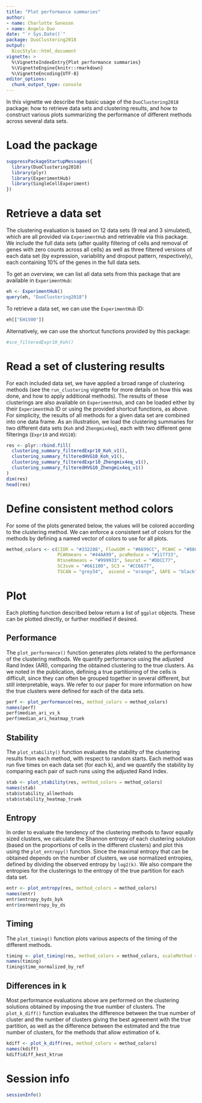 ```yaml
---
title: "Plot performance summaries"
author: 
- name: Charlotte Soneson
- name: Angelo Duo
date: "`r Sys.Date()`"
package: DuoClustering2018
output:
  BiocStyle::html_document
vignette: >
  %\VignetteIndexEntry{Plot performance summaries}
  %\VignetteEngine{knitr::rmarkdown}
  %\VignetteEncoding{UTF-8}
editor_options: 
  chunk_output_type: console
---
```


In this vignette we describe the basic usage of the `DuoClustering2018` package:
how to retrieve data sets and clustering results, and how to construct various
plots summarizing the performance of different methods across several data sets.

# Load the package

```r
suppressPackageStartupMessages({
  library(DuoClustering2018)
  library(plyr)
  library(ExperimentHub)
  library(SingleCellExperiment)
})
```

# Retrieve a data set

The clustering evaluation is based on 12 data sets (9 real and 3 simulated),
which are all provided via `ExperimentHub` and retrievable via this package. We
include the full data sets (after quality filtering of cells and removal of
genes with zero counts across all cells) as well as three filtered versions of
each data set (by expression, variability and dropout pattern, respectively),
each containing 10% of the genes in the full data sets.

To get an overview, we can list all data sets from this package that are
available in `ExperimentHub`:

```r
eh <- ExperimentHub()
query(eh, "DuoClustering2018")
```

To retrieve a data set, we can use the `ExperimentHub` ID:

```r
eh[["EH1500"]]
```

Alternatively, we can use the shortcut functions provided by this package:

```r
#sce_filteredExpr10_Koh()
```

# Read a set of clustering results

For each included data set, we have applied a broad range of clustering methods
(see the `run_clustering` vignette for more details on how this was done, and
how to apply additional methods). The results of these clusterings are also
available on `ExperimentHub`, and can be loaded either by their `ExperimentHub`
ID or using the provided shortcut functions, as above. For simplicity, the
results of all methods for a given data set are combined into one data frame. As
an illustration, we load the clustering summaries for two different data sets
(`Koh` and `Zhengmix4eq`), each with two different gene filterings (`Expr10` and
`HVG10`):

```r
res <- plyr::rbind.fill(
  clustering_summary_filteredExpr10_Koh_v1(),
  clustering_summary_filteredHVG10_Koh_v1(),
  clustering_summary_filteredExpr10_Zhengmix4eq_v1(),
  clustering_summary_filteredHVG10_Zhengmix4eq_v1()
)
dim(res)
head(res)
```

# Define consistent method colors

For some of the plots generated below, the values will be colored according to
the clustering method. We can enforce a consistent set of colors for the methods
by defining a named vector of colors to use for all plots.

```r
method_colors <- c(CIDR = "#332288", FlowSOM = "#6699CC", PCAHC = "#88CCEE", 
                   PCAKmeans = "#44AA99", pcaReduce = "#117733",
                   RtsneKmeans = "#999933", Seurat = "#DDCC77", 
                   SC3svm = "#661100", SC3 = "#CC6677", 
                   TSCAN = "grey34",  ascend = "orange", SAFE = "black")
```

# Plot

Each plotting function described below return a list of `ggplot` objects. These
can be plotted directly, or further modified if desired.

## Performance

The `plot_performance()` function generates plots related to the performance of
the clustering methods. We quantify performance using the adjusted Rand Index
(ARI), comparing the obtained clustering to the true clusters. As we noted in
the publication, defining a true partitioning of the cells is difficult, since
they can often be grouped together in several different, but still
interpretable, ways. We refer to our paper for more information on how the true
clusters were defined for each of the data sets.

```r
perf <- plot_performance(res, method_colors = method_colors)
names(perf)
perf$median_ari_vs_k
perf$median_ari_heatmap_truek
```

## Stability

The `plot_stability()` function evaluates the stability of the clustering
results from each method, with respect to random starts. Each method was run
five times on each data set (for each k), and we quantify the stability by
comparing each pair of such runs using the adjusted Rand Index.

```r
stab <- plot_stability(res, method_colors = method_colors)
names(stab)
stab$stability_allmethods
stab$stability_heatmap_truek
```

## Entropy

In order to evaluate the tendency of the clustering methods to favor equally
sized clusters, we calculate the Shannon entropy of each clustering solution
(based on the proportions of cells in the different clusters) and plot this
using the `plot_entropy()` function. Since the maximal entropy that can be
obtained depends on the number of clusters, we use normalized entropies, defined
by dividing the observed entropy by `log2(k)`. We also compare the entropies for
the clusterings to the entropy of the true partition for each data set.

```r
entr <- plot_entropy(res, method_colors = method_colors)
names(entr)
entr$entropy_byds_byk
entr$normentropy_by_ds
```

## Timing

The `plot_timing()` function plots various aspects of the timing of the
different methods.

```r
timing <- plot_timing(res, method_colors = method_colors, scaleMethod = "RtsneKmeans")
names(timing)
timing$time_normalized_by_ref
```

## Differences in k

Most performance evaluations above are performed on the clustering solutions
obtained by imposing the true number of clusters. The `plot_k_diff()` function
evaluates the difference between the true number of cluster and the number of
clusters giving the best agreement with the true partition, as well as the
difference between the estimated and the true number of clusters, for the
methods that allow estimation of k.

```r
kdiff <- plot_k_diff(res, method_colors = method_colors)
names(kdiff)
kdiff$diff_kest_ktrue
```

# Session info

```r
sessionInfo()
```

